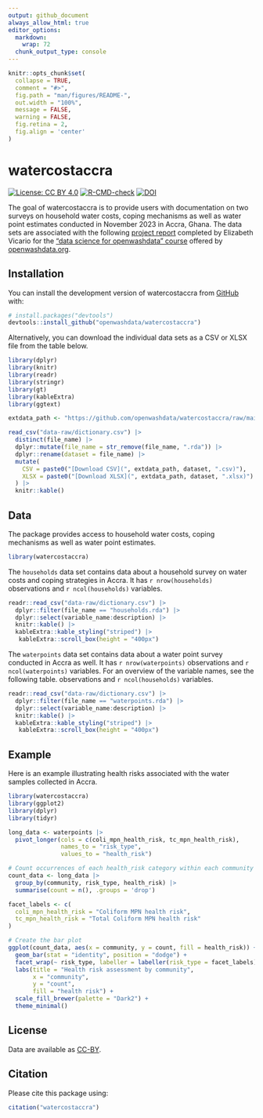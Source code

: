 ```yaml
---
output: github_document
always_allow_html: true
editor_options: 
  markdown: 
    wrap: 72
  chunk_output_type: console
---
```


<!-- README.md is generated from README.Rmd. Please edit that file -->

```r
knitr::opts_chunk$set(
  collapse = TRUE,
  comment = "#>",
  fig.path = "man/figures/README-",
  out.width = "100%",
  message = FALSE,
  warning = FALSE,
  fig.retina = 2,
  fig.align = 'center'
)
```

# watercostaccra

<!-- badges: start -->

[![License: CC BY
4.0](https://img.shields.io/badge/License-CC_BY_4.0-pink.svg)](https://creativecommons.org/licenses/by/4.0/)
[![R-CMD-check](https://github.com/openwashdata/watercostaccra/actions/workflows/R-CMD-check.yaml/badge.svg)](https://github.com/openwashdata/watercostaccra/actions/workflows/R-CMD-check.yaml)
[![DOI](https://zenodo.org/badge/DOI/10.5281/zenodo.13981225.svg)](https://zenodo.org/doi/10.5281/zenodo.13981225)
<!-- badges: end -->

The goal of watercostaccra is to provide users with documentation on two surveys on household water costs, coping mechanisms as well as water point estimates conducted in November 2023 in Accra, Ghana. The data sets are associated with the following [project report](https://ds4owd-001.github.io/project-efvicario/) completed by Elizabeth Vicario for the ["data science for openwashdata" course](https://ds4owd-001.github.io/website/) offered by [openwashdata.org](https://openwashdata.org/).

## Installation

You can install the development version of watercostaccra from
[GitHub](https://github.com/) with:

``` r
# install.packages("devtools")
devtools::install_github("openwashdata/watercostaccra")
```

Alternatively, you can download the individual data sets as a CSV or XLSX
file from the table below.

```r
library(dplyr)
library(knitr)
library(readr)
library(stringr)
library(gt)
library(kableExtra)
library(ggtext)

extdata_path <- "https://github.com/openwashdata/watercostaccra/raw/main/inst/extdata/"

read_csv("data-raw/dictionary.csv") |> 
  distinct(file_name) |> 
  dplyr::mutate(file_name = str_remove(file_name, ".rda")) |> 
  dplyr::rename(dataset = file_name) |> 
  mutate(
    CSV = paste0("[Download CSV](", extdata_path, dataset, ".csv)"),
    XLSX = paste0("[Download XLSX](", extdata_path, dataset, ".xlsx)")
  ) |> 
  knitr::kable()

```

## Data

The package provides access to household water costs, coping mechanisms as well as water point estimates.

```r
library(watercostaccra)
```

The `households` data set contains data about a household survey on water costs and coping strategies in Accra. It has `r nrow(households)` observations and `r ncol(households)` variables. 
```r
readr::read_csv("data-raw/dictionary.csv") |>
  dplyr::filter(file_name == "households.rda") |>
  dplyr::select(variable_name:description) |> 
  knitr::kable() |> 
  kableExtra::kable_styling("striped") |>
   kableExtra::scroll_box(height = "400px")
```

The `waterpoints` data set contains data about a water point survey conducted in Accra as well. It has `r nrow(waterpoints)` observations and `r ncol(waterpoints)` variables. For an overview of the variable names, see the following table.
observations and `r ncol(households)` variables. 
```r
readr::read_csv("data-raw/dictionary.csv") |>
  dplyr::filter(file_name == "waterpoints.rda") |>
  dplyr::select(variable_name:description) |> 
  knitr::kable() |> 
  kableExtra::kable_styling("striped") |>
   kableExtra::scroll_box(height = "400px")
```
## Example

Here is an example illustrating health risks associated with the water samples collected in Accra.

```r
library(watercostaccra)
library(ggplot2)
library(dplyr)
library(tidyr)

long_data <- waterpoints |> 
  pivot_longer(cols = c(coli_mpn_health_risk, tc_mpn_health_risk),
               names_to = "risk_type",
               values_to = "health_risk")

# Count occurrences of each health_risk category within each community and risk_type
count_data <- long_data |> 
  group_by(community, risk_type, health_risk) |> 
  summarise(count = n(), .groups = 'drop')

facet_labels <- c(
  coli_mpn_health_risk = "Coliform MPN health risk",
  tc_mpn_health_risk = "Total Coliform MPN health risk"
)

# Create the bar plot
ggplot(count_data, aes(x = community, y = count, fill = health_risk)) +
  geom_bar(stat = "identity", position = "dodge") +
  facet_wrap(~ risk_type, labeller = labeller(risk_type = facet_labels)) +
  labs(title = "Health risk assessment by community",
       x = "community",
       y = "count",
       fill = "health risk") +
  scale_fill_brewer(palette = "Dark2") +
  theme_minimal()

```


## License

Data are available as
[CC-BY](https://github.com/openwashdata/watercostaccra/blob/main/LICENSE.md).


## Citation

Please cite this package using:

```r
citation("watercostaccra")
```
